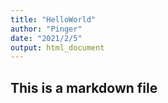 ```yaml
---
title: "HelloWorld"
author: "Pinger"
date: "2021/2/5"
output: html_document
---
```


## This is a markdown file